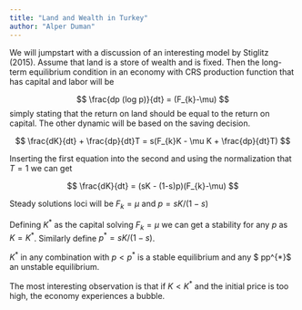 ```yaml
---
title: "Land and Wealth in Turkey"
author: "Alper Duman"
---
```


We will jumpstart with a discussion of an interesting model by Stiglitz (2015).
Assume that land is a store of wealth and is fixed.
Then the long-term equilibrium condition in an economy with CRS production function that has capital and labor will be

$$
\frac{dp (log p)}{dt} = (F_{k}-\mu)
$$
simply stating that the return on land should be equal to the return on capital. 
The other dynamic will be based on the saving decision. 

$$
\frac{dK}{dt} + \frac{dp}{dt}T = s(F_{k}K - \mu K  + \frac{dp}{dt}T)
$$


Inserting the first equation into the second and using the normalization that $T=1$ we can get

$$
\frac{dK}{dt} = (sK - (1-s)p)(F_{k}-\mu)
$$

Steady solutions loci will be $F_{k} = \mu$ and $p = sK/(1-s)$

Defining $K^{*}$ as the capital solving $F_{k} = \mu$ we can get a stability for any $p$ as $K=K^{*}$.
Similarly define $p^{*} = sK/(1-s)$. 

$K^{*}$ in any combination with $p < p^{*}$ is a stable equilibrium and any $ p\geq p^{*}$ an unstable equilibrium.

The most interesting observation is that if $K < K^{*}$ and the initial price is too high, the economy experiences a bubble.


